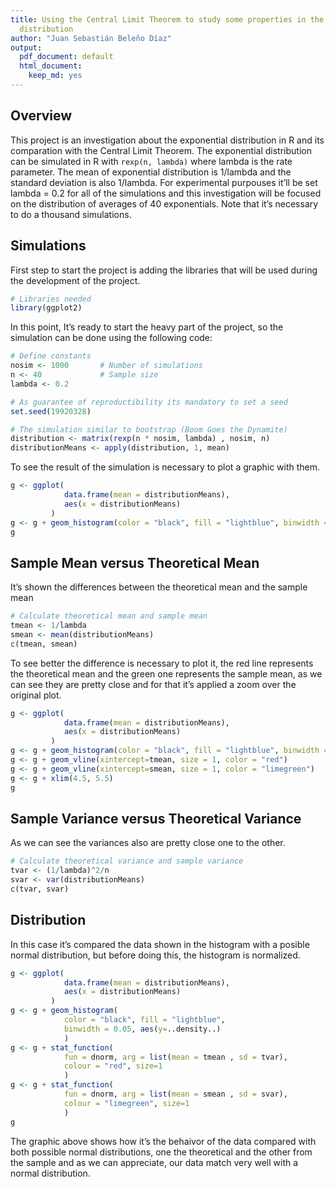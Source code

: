 ```yaml
---
title: Using the Central Limit Theorem to study some properties in the exponential
  distribution
author: "Juan Sebastián Beleño Díaz"
output:
  pdf_document: default
  html_document:
    keep_md: yes
---
```

## Overview

This project is an investigation about the exponential distribution in R and
its comparation with the Central Limit Theorem. The exponential distribution 
can be simulated in R with `rexp(n, lambda)` where lambda is the rate parameter.
The mean of exponential distribution is 1/lambda and the standard deviation is 
also 1/lambda. For experimental purpouses it'll be set lambda = 0.2 for all of
the simulations and this investigation will be focused on the distribution of 
averages of 40 exponentials. Note that it's necessary to do a thousand simulations.

## Simulations
First step to start the project is adding the libraries that will be used
during the development of the project.

```r
# Libraries needed
library(ggplot2)
```

In this point, It's ready to start the heavy part of the project, so the simulation
can be done using the following code:

```r
# Define constants
nosim <- 1000       # Number of simulations
n <- 40             # Sample size
lambda <- 0.2

# As guarantee of reproductibility its mandatory to set a seed
set.seed(19920328)

# The simulation similar to bootstrap (Boom Goes the Dynamite)
distribution <- matrix(rexp(n * nosim, lambda) , nosim, n)
distributionMeans <- apply(distribution, 1, mean)
```

To see the result of the simulation is necessary to plot a graphic with them.

```r
g <- ggplot(
            data.frame(mean = distributionMeans),
            aes(x = distributionMeans)
         )
g <- g + geom_histogram(color = "black", fill = "lightblue", binwidth = 0.05)
g
```

## Sample Mean versus Theoretical Mean

It's shown the differences between the theoretical mean and the sample mean

```r
# Calculate theoretical mean and sample mean
tmean <- 1/lambda
smean <- mean(distributionMeans)
c(tmean, smean)
```

To see better the difference is necessary to plot it, the red line represents
the theoretical mean and the green one represents the sample mean, as we can 
see they are pretty close and for that it's applied a zoom over the original
plot.

```r
g <- ggplot(
            data.frame(mean = distributionMeans),
            aes(x = distributionMeans)
         )
g <- g + geom_histogram(color = "black", fill = "lightblue", binwidth = 0.05)
g <- g + geom_vline(xintercept=tmean, size = 1, color = "red")
g <- g + geom_vline(xintercept=smean, size = 1, color = "limegreen")
g <- g + xlim(4.5, 5.5)
g
```

## Sample Variance versus Theoretical Variance

As we can see the variances also are pretty close one to the other.
```r
# Calculate theoretical variance and sample variance
tvar <- (1/lambda)^2/n
svar <- var(distributionMeans)
c(tvar, svar)
```

## Distribution

In this case it's compared the data shown in the histogram with a 
posible normal distribution, but before doing this, the histogram is 
normalized.
```r
g <- ggplot(
            data.frame(mean = distributionMeans),
            aes(x = distributionMeans)
         )
g <- g + geom_histogram(
            color = "black", fill = "lightblue", 
            binwidth = 0.05, aes(y=..density..) 
            )
g <- g + stat_function(
            fun = dnorm, arg = list(mean = tmean , sd = tvar), 
            colour = "red", size=1
            )
g <- g + stat_function(
            fun = dnorm, arg = list(mean = smean , sd = svar), 
            colour = "limegreen", size=1
            )
g
```

The graphic above shows how it's the behaivor of the data compared with
both possible normal distributions, one the theoretical and the other
from the sample and as we can appreciate, our data match very well with
a normal distribution.
